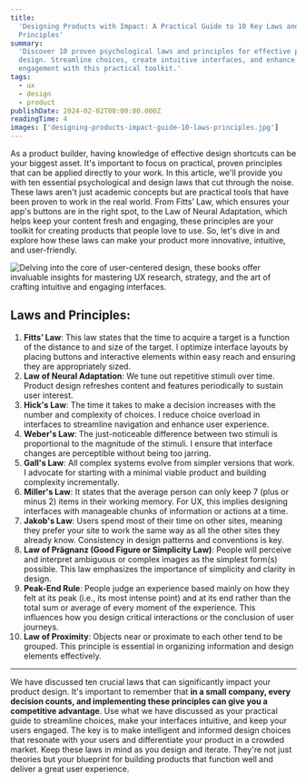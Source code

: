 ```yaml
---
title:
  'Designing Products with Impact: A Practical Guide to 10 Key Laws and
  Principles'
summary:
  'Discover 10 proven psychological laws and principles for effective product
  design. Streamline choices, create intuitive interfaces, and enhance user
  engagement with this practical toolkit.'
tags:
  - ux
  - design
  - product
publishDate: 2024-02-02T00:00:00.000Z
readingTime: 4
images: ['designing-products-impact-guide-10-laws-principles.jpg']
---
```


As a product builder, having knowledge of effective design shortcuts can be your
biggest asset. It's important to focus on practical, proven principles that can
be applied directly to your work. In this article, we'll provide you with ten
essential psychological and design laws that cut through the noise. These laws
aren't just academic concepts but are practical tools that have been proven to
work in the real world. From Fitts’ Law, which ensures your app's buttons are in
the right spot, to the Law of Neural Adaptation, which helps keep your content
fresh and engaging, these principles are your toolkit for creating products that
people love to use. So, let's dive in and explore how these laws can make your
product more innovative, intuitive, and user-friendly.

![Delving into the core of user-centered design, these books offer invaluable insights for mastering UX research, strategy, and the art of crafting intuitive and engaging interfaces.](designing-products-impact-guide-10-laws-principles.jpg)

## Laws and Principles:

1. **Fitts’ Law**: This law states that the time to acquire a target is a
   function of the distance to and size of the target. I optimize interface
   layouts by placing buttons and interactive elements within easy reach and
   ensuring they are appropriately sized.
2. **Law of Neural Adaptation**: We tune out repetitive stimuli over time.
   Product design refreshes content and features periodically to sustain user
   interest.
3. **Hick's Law**: The time it takes to make a decision increases with the
   number and complexity of choices. I reduce choice overload in interfaces to
   streamline navigation and enhance user experience.
4. **Weber's Law**: The just-noticeable difference between two stimuli is
   proportional to the magnitude of the stimuli. I ensure that interface changes
   are perceptible without being too jarring.
5. **Gall's Law**: All complex systems evolve from simpler versions that work. I
   advocate for starting with a minimal viable product and building complexity
   incrementally.
6. **Miller's Law**: It states that the average person can only keep 7 (plus or
   minus 2) items in their working memory. For UX, this implies designing
   interfaces with manageable chunks of information or actions at a time.
7. **Jakob's Law**: Users spend most of their time on other sites, meaning they
   prefer your site to work the same way as all the other sites they already
   know. Consistency in design patterns and conventions is key.
8. **Law of Prägnanz (Good Figure or Simplicity Law)**: People will perceive and
   interpret ambiguous or complex images as the simplest form(s) possible. This
   law emphasizes the importance of simplicity and clarity in design.
9. **Peak-End Rule**: People judge an experience based mainly on how they felt
   at its peak (i.e., its most intense point) and at its end rather than the
   total sum or average of every moment of the experience. This influences how
   you design critical interactions or the conclusion of user journeys.
10. **Law of Proximity**: Objects near or proximate to each other tend to be
    grouped. This principle is essential in organizing information and design
    elements effectively.

---

We have discussed ten crucial laws that can significantly impact your product
design. It's important to remember that **in a small company, every decision
counts, and implementing these principles can give you a competitive
advantage**. Use what we have discussed as your practical guide to streamline
choices, make your interfaces intuitive, and keep your users engaged. The key is
to make intelligent and informed design choices that resonate with your users
and differentiate your product in a crowded market. Keep these laws in mind as
you design and iterate. They're not just theories but your blueprint for
building products that function well and deliver a great user experience.
